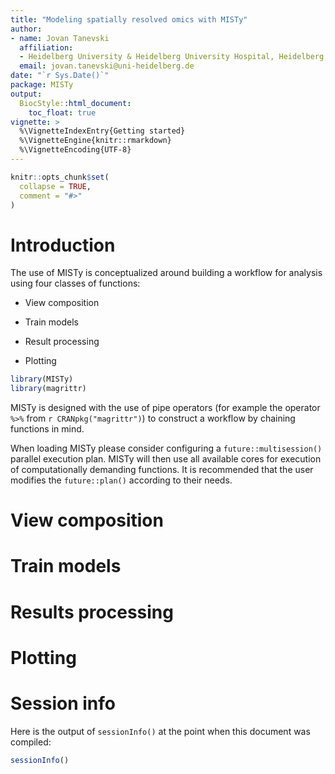 ```yaml
---
title: "Modeling spatially resolved omics with MISTy"
author:
- name: Jovan Tanevski
  affiliation: 
  - Heidelberg University & Heidelberg University Hospital, Heidelberg, Germany
  email: jovan.tanevski@uni-heidelberg.de
date: "`r Sys.Date()`"
package: MISTy
output: 
  BiocStyle::html_document:
    toc_float: true
vignette: >
  %\VignetteIndexEntry{Getting started}
  %\VignetteEngine{knitr::rmarkdown}
  %\VignetteEncoding{UTF-8}
---
```


```r
knitr::opts_chunk$set(
  collapse = TRUE,
  comment = "#>"
)
```

# Introduction

The use of MISTy is conceptualized around building a workflow for analysis using four classes of functions:

-   View composition

-   Train models

-   Result processing

-   Plotting

```r
library(MISTy)
library(magrittr)
```

MISTy is designed with the use of pipe operators (for example the operator `%>%` from `r CRANpkg("magrittr")`) to construct a workflow by chaining functions in mind.

When loading MISTy please consider configuring a `future::multisession()` parallel 
execution plan. MISTy will then use all available cores for execution of 
computationally demanding functions. It is recommended that the user modifies the 
`future::plan()` according to their needs.

# View composition

# Train models

# Results processing

# Plotting

# Session info

Here is the output of `sessionInfo()` at the point when this document was compiled:

```r
sessionInfo()
```


